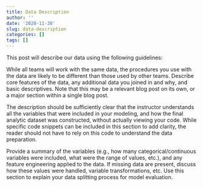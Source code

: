 ```yaml
---
title: Data Description
author: ''
date: '2020-11-30'
slug: data-description
categories: []
tags: []
---
```


This post will describe our data using the following guidelines:

While all teams will work with the same data, the procedures you use with the data are likely to be different than those used by other teams. Describe core features of the data, any additional data you joined in and why, and basic descriptives. Note that this may be a relevant blog post on its own, or a major section within a single blog post.

The description should be sufficiently clear that the instructor understands all the variables that were included in your modeling, and how the final analytic dataset was constructed, without actually viewing your code. While specific code snippets can be included in this section to add clarity, the reader should not have to rely on this code to understand the data preparation.

Provide a summary of the variables (e.g., how many categorical/continuous variables were included, what were the range of values, etc.), and any feature engineering applied to the data. If missing data are present, discuss how these values were handled, variable transformations, etc. Use this section to explain your data splitting process for model evaluation.


```r

```

